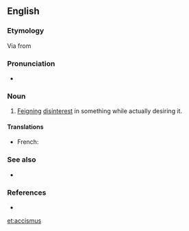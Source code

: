 ==English==

===Etymology===
Via {{etyl|la|en}} {{term|accismus|lang=la}} from {{etyl|grc|en}} {{term|ἀκκισμός||prudery|tr=akkismos|lang=grc}}
{{examples-right|examples=Oh, but I can't accept this gift!}}

===Pronunciation=== 
* {{IPA|/ækˈsɪzməs/|lang=en}} 

===Noun===
{{head|en|noun}}

# {{context|rhetoric|lang=en}} [[feign|Feigning]] [[disinterest]] in something while actually desiring it.

====Translations====
{{trans-top|Feigning disinterest in something while actually desiring it.}}
{{trans-mid}}
* French: {{t+|fr|accisme|m}}
{{trans-bottom}}

===See also===
* {{pedia}}

===References===
* {{R:Silva Rhetoricae}}
[[et:accismus]]